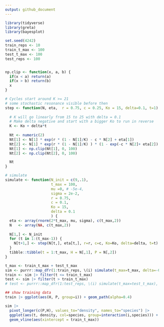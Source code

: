 ```yaml
---
output: github_document
---
```



```r
library(tidyverse)
library(greta)
library(bayesplot)

set.seed(4242)
train_reps <- 10
train_t_max <- 100
test_t_max <- 100
test_reps <- 100


np.clip <- function(x, a, b) {
  if(x < a) return(a)
  if(x > b) return(b)
  x
}
```

```r

# Cycles start around K >= 21
# some stochastic resonance visible before then
step <- function(N, eta,  r = 0.75, c = 0.25, Ko = 15, delta=0.1, t=1) {
  
  # K will go linearly from 15 to 25 with delta = 0.1
  # Make delta negative and start with a bigger Ko to run in reverse
  K <- Ko + delta*t
  
  Nt <- numeric(2)
  Nt[1] <- N[1] * exp(r * (1 - N[1]/K) - c * N[2] + eta[1])
  Nt[2] <- N[1] * exp(r * (1 - N[1]/K) ) * (1 - exp(-c * N[2]+ eta[2]) )
  Nt[1] <- np.clip(Nt[1], 0, 100)
  Nt[2] <- np.clip(Nt[2], 0, 100)

  Nt
}

# simulate
simulate <- function(N_init = c(9,.1),
                     t_max = 100,
                     mu =0, # -5e-4,
                     sigma = 2e-2,
                     r = 0.75, 
                     c = 0.1,
                     Ko = 15,
                     delta = 0.1
                     ) {
  eta <- array(rnorm(2*t_max, mu, sigma), c(t_max,2))
  N   <- array(NA, c(t_max,2))
  
  N[1,] <- N_init
  for (t in 1:(t_max-1)) {
    N[t+1,] <- step(N[t,], eta[t,], r=r, c=c, Ko=Ko, delta=delta, t=t)
  }
  tibble::tibble(t = 1:t_max, H = N[,1], P = N[,2])
}
```


```r
t_max <- train_t_max + test_t_max
sim <- purrr::map_dfr(1:train_reps, \(i) simulate(t_max=t_max, delta=-0.1, Ko=30), .id = "i")
train <- sim |> filter(t <= train_t_max)
test <- sim |> filter(t > train_t_max)
# test <- purrr::map_dfr(1:test_reps, \(i) simulate(t_max=test_t_max), .id = "i")

## show training data
train |> ggplot(aes(H, P, group=i)) + geom_path(alpha=0.4)

sim |> 
  pivot_longer(c(P,H), values_to="density", names_to="species") |>
  ggplot(aes(t, density, col=species, group=interaction(i,species))) + geom_line(alpha=0.2) +
  geom_vline(aes(xintercept = train_t_max))
```